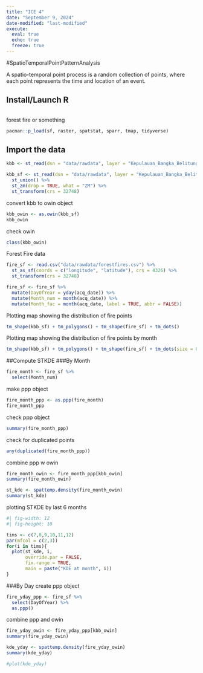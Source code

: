 ```yaml
---
title: "ICE 4"
date: "September 9, 2024"
date-modified: "last-modified"
execute: 
  eval: true
  echo: true
  freeze: true
---
```

#SpatioTemporalPointPatternAnalysis

A spatio-temporal point process is a random collection of points, where each point represents the time and location of an event.



## Install/Launch R

```R

```
forest fire or something

```r
pacman::p_load(sf, raster, spatstat, sparr, tmap, tidyverse)
```

## Import the data
```r
kbb <- st_read(dsn = "data/rawdata", layer = "Kepulauan_Bangka_Belitung")
```


```r
kbb_sf <- st_read(dsn = "data/rawdata", layer = "Kepulauan_Bangka_Belitung") %>%
  st_union() %>%
  st_zm(drop = TRUE, what = "ZM") %>%
  st_transform(crs = 32748)
```


convert kbb to owin object
```r
kbb_owin <- as.owin(kbb_sf)
kbb_owin
```
check owin
```r
class(kbb_owin)
```

Forest Fire data
```r
fire_sf <- read.csv("data/rawdata/forestfires.csv") %>%
  st_as_sf(coords = c("longitude", "latitude"), crs = 4326) %>%
  st_transform(crs = 32748)
```

```r
fire_sf <- fire_sf %>%
  mutate(DayOfYear = yday(acq_date)) %>%
  mutate(Month_num = month(acq_date)) %>%
  mutate(Month_fac = month(acq_date, label = TRUE, abbr = FALSE))
```

Plotting map showing the distribution of fire points
```r
tm_shape(kbb_sf) + tm_polygons() + tm_shape(fire_sf) + tm_dots()
```

Plotting map showing the distribution of fire points by month
```r
tm_shape(kbb_sf) + tm_polygons() + tm_shape(fire_sf) + tm_dots(size = 0.1) + tm_facets(by = "Month_fac", free.coords = FALSE, drop.units = TRUE) 
```

##Compute STKDE
###By Month
```r
fire_month <- fire_sf %>%
  select(Month_num)
```


make ppp object
```r
fire_month_ppp <- as.ppp(fire_month)
fire_month_ppp
```


check ppp object
```r
summary(fire_month_ppp)
```

check for duplicated points
```r
any(duplicated(fire_month_ppp))
```

combine ppp w owin
```r
fire_month_owin <- fire_month_ppp[kbb_owin]
summary(fire_month_owin)
```

```r
st_kde <- spattemp.density(fire_month_owin)
summary(st_kde)
```

plotting STKDE by last 6 months 
```r
#| fig-width: 12
#| fig-height: 10

tims <- c(7,8,9,10,11,12)
par(mfcol = c(2,3))
for(i in tims){
  plot(st_kde, i,
       override.par = FALSE,
       fix.range = TRUE,
       main = paste("KDE at month", i))
}
```
###By Day
create ppp object
```r
fire_yday_ppp <- fire_sf %>%
  select(DayOfYear) %>%
  as.ppp()
```
combine ppp and owin
```r
fire_yday_owin <- fire_yday_ppp[kbb_owin]
summary(fire_yday_owin)
```

```r
kde_yday <- spattemp.density(fire_yday_owin)
summary(kde_yday)
```

```r
#plot(kde_yday)
```

